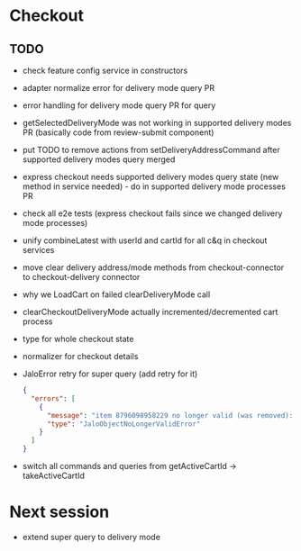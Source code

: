 # Checkout

## TODO

- check feature config service in constructors
- adapter normalize error for delivery mode query PR
- error handling for delivery mode query PR for query
- getSelectedDeliveryMode was not working in supported delivery modes PR (basically code from review-submit component)
- put TODO to remove actions from setDeliveryAddressCommand after supported delivery modes query merged
- express checkout needs supported delivery modes query state (new method in service needed) - do in supported delivery mode processes PR
- check all e2e tests (express checkout fails since we changed delivery mode processes)
- unify combineLatest with userId and cartId for all c&q in checkout services
- move clear delivery address/mode methods from checkout-connector to checkout-delivery connector
- why we LoadCart on failed clearDeliveryMode call
- clearCheckoutDeliveryMode actually incremented/decremented cart process
- type for whole checkout state
- normalizer for checkout details
- JaloError retry for super query (add retry for it)

  ```json
  {
    "errors": [
      {
        "message": "item 8796098958229 no longer valid (was removed): object no longer valid",
        "type": "JaloObjectNoLongerValidError"
      }
    ]
  }
  ```

- switch all commands and queries from getActiveCartId -> takeActiveCartId

# Next session

- extend super query to delivery mode
